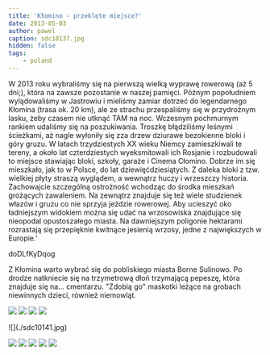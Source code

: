 ```yaml
---
title: 'Kłomino - przeklęte miejsce?'
date: 2013-05-03
author: pawel
caption: sdc10137.jpg
hidden: false
tags: 
    - poland
---
```


W 2013 roku wybraliśmy się na pierwszą wielką wyprawę rowerową (aż 5 dni;), która na zawsze pozostanie w naszej pamięci. Późnym popołudniem wylądowaliśmy w Jastrowiu i mieliśmy zamiar dotrzeć do legendarnego Kłomina (trasa ok. 20 km), ale ze strachu przespaliśmy się w przydrożnym lasku, żeby czasem nie utknąć TAM na noc.
Wczesnym pochmurnym rankiem udaliśmy się na poszukiwania. Troszkę błądziliśmy leśnymi ścieżkami, aż nagle wyłoniły się zza drzew dziurawe bezokienne bloki i góry gruzu. W latach trzydziestych XX wieku Niemcy zamieszkiwali te tereny, a około lat czterdziestych wyeksmitowali ich Rosjanie i rozbudowali to miejsce stawiając bloki, szkoły, garaże i Cinema Cłomino. Dobrze im się mieszkało, jak to w Polsce, do lat dziewięćdziesiątych.
Z daleka bloki z tzw. wielkiej płyty straszą wyglądem, a wewnątrz huczy i wrzeszczy historia. Zachowajcie szczególną ostrożność wchodząc do środka mieszkań grożących zawaleniem. Na zewnątrz znajduje się też wiele studzienek włazów i gruzu co nie sprzyja jeździe rowerowej.
Aby ucieszyć oko ładniejszym widokiem można się udać na wrzosowiska znajdujące się nieopodal opustoszałego miasta. Na dawniejszym poligonie hektarami rozrastają się przepięknie kwitnące jesienią wrzosy, jedne z największych w Europie.'

<youtube>doDLfKyDqog</youtube>

Z Kłomina warto wybrać się do pobliskiego miasta Borne Sulinowo. Po drodze natkniecie się na trzymetrową dłoń trzymającą pepeszę, która znajduje się na... cmentarzu. "Zdobią go" maskotki leżące na grobach niewinnych dzieci, również niemowląt.

<grid columns="2">

![](./sdc10114.jpg)
![](./sdc10167.jpg)
![](./sdc10137.jpg)
![](./sdc10146.jpg)

</grid>
![](./sdc10141.jpg)

<grid>

![](./sdc10155.jpg)
![](./sdc10165.jpg)
![](./sdc10168.jpg)
![](./sdc10175.jpg)
![](./sdc10170.jpg)

</grid>
